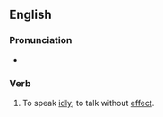 ==English==

===Pronunciation===
* {{audio|en|en-au-flap one's gums.ogg|Audio (AU)}}

===Verb===
{{en-verb|*}}

# {{lb|en|idiomatic|colloquial|US}} To speak [[idly]]; to talk without [[effect]].
#: {{ux|en|What's that old coot '''flapping his gums''' about this time?}}